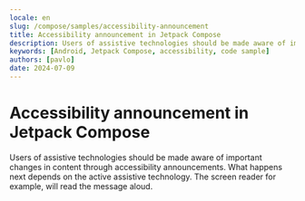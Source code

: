 ```yaml
---
locale: en
slug: /compose/samples/accessibility-announcement
title: Accessibility announcement in Jetpack Compose
description: Users of assistive technologies should be made aware of important changes in content through accessibility announcements.
keywords: [Android, Jetpack Compose, accessibility, code sample]
authors: [pavlo]
date: 2024-07-09
---
```


# Accessibility announcement in Jetpack Compose

Users of assistive technologies should be made aware of important changes in content through accessibility announcements. What happens next depends on the active assistive technology. The screen reader for example, will read the message aloud.

<CodeSample id="accessibility-announcement" platform="compose" locale="en"/>
